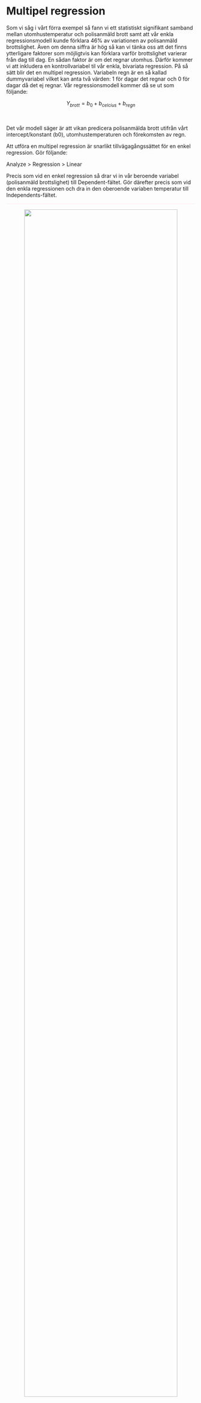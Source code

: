 # Multipel regression

Som vi såg i vårt förra exempel så fann vi ett statistiskt signifikant samband mellan utomhustemperatur och polisanmäld brott samt att vår enkla regressionsmodell kunde förklara 46% av variationen av polisanmäld brottslighet. Även om denna siffra är hög så kan vi tänka oss att det finns ytterligare faktorer som möjligtvis kan förklara varför brottslighet varierar från dag till dag. En sådan faktor är om det regnar utomhus. Därför kommer vi att inkludera en kontrollvariabel til vår enkla, bivariata regression. På så sätt blir det en multipel regression. Variabeln regn är en så kallad dummyvariabel vilket kan anta två värden: 1 för dagar det regnar och 0 för dagar då det ej regnar. Vår regressionsmodell kommer då se ut som följande:

<center>$Y_{brott} = b_0 + b_{celcius} + b_{regn}$</center><br>

Det vår modell säger är att vikan predicera polisanmälda brott utifrån vårt intercept/konstant (b0),  utomhustemperaturen och förekomsten av regn.

Att utföra en multipel regression är snarlikt tillvägagångssättet för en enkel regression. Gör följande:

Analyze > Regression > Linear

Precis som vid en enkel regression så drar vi in vår beroende variabel (polisanmäld brottslighet) till Dependent-fältet. Gör därefter precis som vid den enkla regressionen och dra in den oberoende variaben temperatur till Independents-fältet. 

<hr style="height:2px;border-width:0;color:gray;background-color:LavenderBlush">

<center><img src="images/multipel_1.png" width="90%" height="90%"/></center>

<hr style="height:2px;border-width:0;color:gray;background-color:LavenderBlush">

Tryck därefter på knappen Next. Mata därefter in temperaturvaribeln på nytt och sedan vår kontrollvariabel regn. Tryck därefter på OK.

<hr style="height:2px;border-width:0;color:gray;background-color:LavenderBlush">

<center><img src="images/multipel_2.png" width="90%" height="90%"/></center>

<hr style="height:2px;border-width:0;color:gray;background-color:LavenderBlush">

Vi hade lika gärna kunnat vid första steget mata in båda våra oberoende variabler och inte i två separata "block". Fördelen med att använda blockfunktione är att vi i SPSS först får ut vår enkla regression och därefter i samma ruta den multipla regressionen. Fördelen med detta tillvägagångssätt är att vi kan se hur effekten för vår oberoende variabel av intresse förändras från den enkla regressionen till den multipla regressionen.

<hr style="height:2px;border-width:0;color:gray;background-color:LavenderBlush">

<center><img src="images/multipel_3.png" /></center>

<hr style="height:2px;border-width:0;color:gray;background-color:LavenderBlush">

Längst ut till vänster i samtliga rutor kan i se indikatorer på om de olika värdena avser modell 1 (den enkla regressionen) eller modell 2 (den multipla regressionen). Värdena i modell 1 är identiska som i föregående exemplet när vi utförde en enkel regression.

Vi börjar med att se hur vårt R Square-värde förändras. Eftersom vi har fler än en oberoende variabel så använder vi oss av värdet från Adjusted R Square vilket är 0.532. Det betyder att våra oberoende variabler kan förklara 53.2% av variationen i vår beroende variabel vilket är en ökning med cirka 7 procentenheter jämfört med vad den enkla regrssionen klarade av att förklara.

I Coefficients-rutan och modell 2 kan vi se att konstanthållet för förekomsten av regn så ökar antalet brott med 43.081 för varje enhets ökning av temperaturvariabeln. Under Sig. kan vi se att p-värdet är under 0.001 vilket beyder att sambandet mellan temperatur och brott är statistiskt signifikant även efter inkluderingen av den oberoende variabeln regn.

Vidare kan vi se att koffecienten för den oberoend variabeln regn är -109.373. Det betyder att konstanthållet för den övriga oberoende variabler så begås det 109 färre brott under de dagar det regnar jämfört med regnfria dagar.

Slutligen ska vi försöka predicera antalet brott det anmäls en dag då det är 22 celcius och regnar


<center>$Y_{brott} = b_0 + b_{celcius} + b_{regn}$</center><br>

<center>$Y_{brott} = -693,137 + (43,081*25) + (-109,373*1)$</center><br>

<center>$Y_{brott} = 274.515$</center><br>

Vi predicerar alltså att det i genomsnitt kommer polisanmälas 374 brott de dagar då utomhustemperaturen är 22 grader och regnar.

<center><iframe id="kaltura_player" src="https://api.kaltura.nordu.net/p/365/sp/36500/embedIframeJs/uiconf_id/23452190/partner_id/365?iframeembed=true&playerId=kaltura_player&entry_id=0_xgsht2vp&flashvars[streamerType]=auto&amp;flashvars[localizationCode]=sv_SE&amp;flashvars[leadWithHTML5]=true&amp;flashvars[sideBarContainer.plugin]=true&amp;flashvars[sideBarContainer.position]=left&amp;flashvars[sideBarContainer.clickToClose]=true&amp;flashvars[chapters.plugin]=true&amp;flashvars[chapters.layout]=vertical&amp;flashvars[chapters.thumbnailRotator]=false&amp;flashvars[streamSelector.plugin]=true&amp;flashvars[EmbedPlayer.SpinnerTarget]=videoHolder&amp;flashvars[dualScreen.plugin]=true&amp;flashvars[hotspots.plugin]=1&amp;flashvars[Kaltura.addCrossoriginToIframe]=true&amp;&wid=0_dyujtk6z" width="608" height="402" allowfullscreen webkitallowfullscreen mozAllowFullScreen allow="autoplay *; fullscreen *; encrypted-media *" sandbox="allow-forms allow-same-origin allow-scripts allow-top-navigation allow-pointer-lock allow-popups allow-modals allow-orientation-lock allow-popups-to-escape-sandbox allow-presentation allow-top-navigation-by-user-activation" frameborder="0" title="Kaltura Player"></iframe></center>